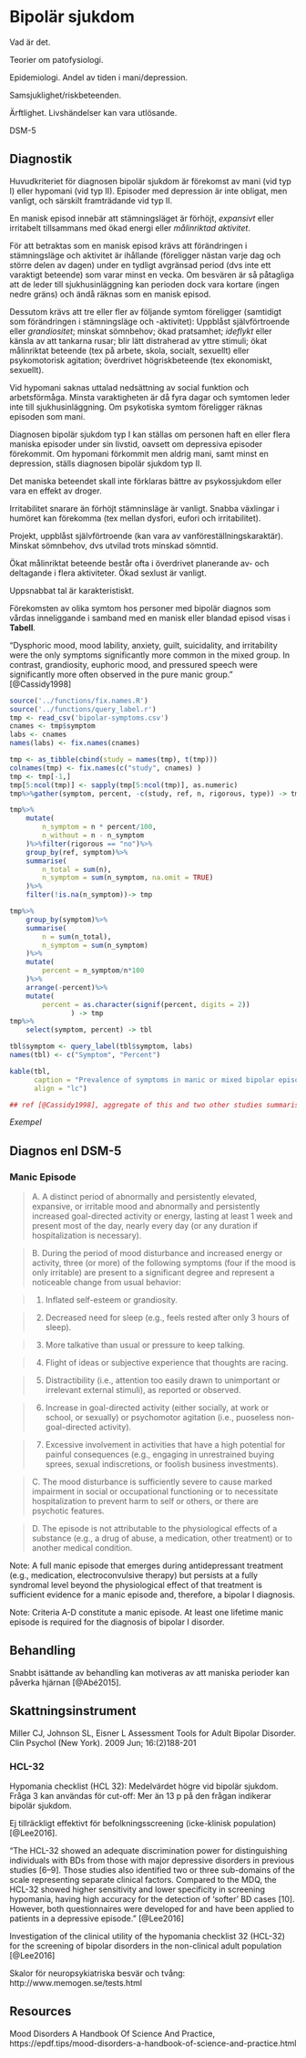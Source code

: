 # Bipolär sjukdom

Vad är det.

Teorier om patofysiologi.

Epidemiologi. Andel av tiden i mani/depression.

Samsjuklighet/riskbeteenden.

Ärftlighet. Livshändelser kan vara utlösande.

DSM-5

## Diagnostik

Huvudkriteriet för diagnosen bipolär sjukdom är förekomst av mani (vid typ I) eller hypomani (vid typ II). Episoder med depression är inte obligat, men vanligt, och särskilt framträdande vid typ II.

En manisk episod innebär att stämningsläget är förhöjt, _expansivt_ eller irritabelt tillsammans med ökad energi eller _målinriktad aktivitet_.

För att betraktas som en manisk episod krävs att förändringen i stämningsläge och aktivitet är ihållande (föreligger nästan varje dag och större delen av dagen) under en tydligt avgränsad period (dvs inte ett varaktigt beteende) som varar minst en vecka. Om besvären är så påtagliga att de leder till sjukhusinläggning kan perioden dock vara kortare (ingen nedre gräns) och ändå räknas som en manisk episod.

Dessutom krävs att tre eller fler av följande symtom föreligger (samtidigt som förändringen i stämningsläge och -aktivitet): Uppblåst självförtroende eller _grandiositet_; minskat sömnbehov; ökad pratsamhet; _ideflykt_ eller känsla av att tankarna rusar; blir lätt distraherad av yttre stimuli; ökat målinriktat beteende (tex på arbete, skola, socialt, sexuellt) eller psykomotorisk agitation; överdrivet högriskbeteende (tex ekonomiskt, sexuellt). 

Vid hypomani saknas uttalad nedsättning av social funktion och arbetsförmåga. Minsta varaktigheten är då fyra dagar och symtomen leder inte till sjukhusinläggning. Om psykotiska symtom föreligger räknas episoden som mani.

Diagnosen bipolär sjukdom typ I kan ställas om personen haft en eller flera maniska episoder under sin livstid, oavsett om depressiva episoder förekommit. Om hypomani förkommit men aldrig mani, samt minst en depression, ställs diagnosen bipolär sjukdom typ II.

Det maniska beteendet skall inte förklaras bättre av psykossjukdom eller vara en effekt av droger.

Irritabilitet snarare än förhöjt stämninsläge är vanligt. Snabba växlingar i humöret kan förekomma (tex mellan dysfori, eufori och irritabilitet).

Projekt, uppblåst självförtroende (kan vara av vanföreställningskaraktär). Minskat sömnbehov, dvs utvilad trots minskad sömntid.

Ökat målinriktat beteende består ofta i överdrivet planerande av- och deltagande i flera aktiviteter. Ökad sexlust är vanligt.

Uppsnabbat tal är karakteristiskt.

Förekomsten av olika symtom hos personer med bipolär diagnos som vårdas inneliggande i samband med en manisk eller blandad episod visas i **Tabell**.

"Dysphoric mood, mood lability, anxiety, guilt, suicidality, and irritability were the only symptoms significantly more common in the mixed group. In contrast, grandiosity, euphoric mood, and pressured speech were significantly more often observed in the pure manic group." [@Cassidy1998]


```r

source('../functions/fix.names.R')
source('../functions/query_label.r')
tmp <- read_csv('bipolar-symptoms.csv')
cnames <- tmp$symptom
labs <- cnames
names(labs) <- fix.names(cnames)

tmp <- as_tibble(cbind(study = names(tmp), t(tmp)))
colnames(tmp) <- fix.names(c("study", cnames) )
tmp <- tmp[-1,]
tmp[5:ncol(tmp)] <- sapply(tmp[5:ncol(tmp)], as.numeric)
tmp%>%gather(symptom, percent, -c(study, ref, n, rigorous, type)) -> tmp ## long

tmp%>%
    mutate(
        n_symptom = n * percent/100,
        n_without = n - n_symptom
    )%>%filter(rigorous == "no")%>%
    group_by(ref, symptom)%>%
    summarise(
        n_total = sum(n),
        n_symptom = sum(n_symptom, na.omit = TRUE)
    )%>%
    filter(!is.na(n_symptom))-> tmp

tmp%>%
    group_by(symptom)%>%
    summarise(
        n = sum(n_total),
        n_symptom = sum(n_symptom)
    )%>%
    mutate(
        percent = n_symptom/n*100
    )%>%
    arrange(-percent)%>%
    mutate(
        percent = as.character(signif(percent, digits = 2))
               ) -> tmp
tmp%>%
    select(symptom, percent) -> tbl

tbl$symptom <- query_label(tbl$symptom, labs)
names(tbl) <- c("Symptom", "Percent")

kable(tbl,
      caption = "Prevalence of symptoms in manic or mixed bipolar episodes",
      align = "lc")

## ref [@Cassidy1998], aggregate of this and two other studies summarised in the same paper. Mixed and manic episodes aggregated.

``` 

 


_Exempel_

## Diagnos enl DSM-5

### Manic Episode

> A. A distinct period of abnormally and persistently elevated, expansive, or irritable mood and abnormally and persistently increased goal-directed activity or energy, lasting at least 1 week and present most of the day, nearly every day (or any duration if hospitalization is necessary).

> B. During the period of mood disturbance and increased energy or activity, three (or more) of the following symptoms (four if the mood is only irritable) are present to a significant degree and represent a noticeable change from usual behavior:

> 1. Inflated self-esteem or grandiosity.

> 2. Decreased need for sleep (e.g., feels rested after only 3 hours of sleep).

> 3. More talkative than usual or pressure to keep talking.

> 4. Flight of ideas or subjective experience that thoughts are racing.

> 5. Distractibility (i.e., attention too easily drawn to unimportant or irrelevant external stimuli), as reported or observed.

> 6. Increase in goal-directed activity (either socially, at work or school, or sexually) or psychomotor agitation (i.e., puoseless non-goal-directed activity).

> 7. Excessive involvement in activities that have a high potential for painful consequences (e.g., engaging in unrestrained buying sprees, sexual indiscretions, or foolish business investments).

> C. The mood disturbance is sufficiently severe to cause marked impairment in social or occupational functioning or to necessitate hospitalization to prevent harm to self or others, or there are psychotic features.

> D. The episode is not attributable to the physiological effects of a substance (e.g., a drug of abuse, a medication, other treatment) or to another medical condition.

Note: A full manic episode that emerges during antidepressant treatment (e.g., medication, electroconvulsive therapy) but persists at a fully syndromal level beyond the physiological effect of that treatment is sufficient evidence for a manic episode and, therefore, a bipolar I diagnosis.

Note: Criteria A-D constitute a manic episode. At least one lifetime manic episode is required for the diagnosis of bipolar I disorder.


## Behandling

Snabbt isättande av behandling kan motiveras av att maniska perioder kan påverka hjärnan [@Abé2015].



## Skattningsinstrument

Miller CJ, Johnson SL, Eisner L Assessment Tools for Adult Bipolar Disorder. Clin Psychol (New York). 2009 Jun; 16:(2)188-201

### HCL-32

Hypomania checklist (HCL 32): Medelvärdet högre vid bipolär sjukdom. Fråga 3 kan användas för cut-off: Mer än 13 p på den frågan indikerar bipolär sjukdom.

Ej tillräckligt effektivt för befolkningsscreening (icke-klinisk population) [@Lee2016].

"The HCL-32 showed an adequate discrimination power for distinguishing individuals with BDs from those with major depressive disorders in previous studies [6–9]. Those studies also identified two or three sub-domains of the scale representing separate clinical factors. Compared to the MDQ, the HCL-32 showed higher sensitivity and lower specificity in screening hypomania, having high accuracy for the detection of ‘softer’ BD cases [10]. However, both questionnaires were developed for and have been applied to patients in a depressive episode." [@Lee2016]

Investigation of the clinical utility of the hypomania checklist 32 (HCL-32) for the screening of bipolar disorders in the non-clinical adult population [@Lee2016]


Skalor för neuropsykiatriska besvär och tvång: http://www.memogen.se/tests.html

## Resources

Mood Disorders A Handbook Of Science And Practice, https://epdf.tips/mood-disorders-a-handbook-of-science-and-practice.html
